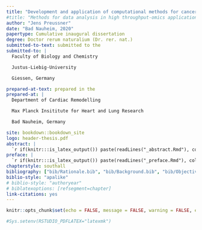 ```yaml
---
title: "Development and application of computational methods for cancer subtype detection from high throughput-omics data"
#title: "Methods for data analysis in high throughput-omics applications"
author: "Jens Preussner"
date: "Bad Nauheim, 2020"
papertype: Cumulative inaugural dissertation
degree: Doctor rerum naturalium (Dr. rer. nat.)
submitted-to-text: submitted to the
submitted-to: |
  Faculty of Biology and Chemistry

  Justus-Liebig-University

  Giessen, Germany

prepared-at-text: prepared in the
prepared-at: |
  Department of Cardiac Remodelling

  Max Planck Insititute for Heart and Lung Research

  Bad Nauheim, Germany

site: bookdown::bookdown_site
logo: header-thesis.pdf
abstract: |
  `r if(knitr:::is_latex_output()) paste(readLines("_abstract.Rmd"), collapse = '\n  ')`
preface: | 
  `r if(knitr:::is_latex_output()) paste(readLines("_preface.Rmd"), collapse = '\n  ')`
chapterstyle: southall
bibliography: ["bib/Rationale.bib", "bib/Background.bib", "bib/Objectives.bib", "bib/Discussion.bib"]
biblio-style: "apalike"
# biblio-style: "authoryear"
# biblatexoptions: [refsegment=chapter]
link-citations: yes
---
```


```r
knitr::opts_chunk$set(echo = FALSE, message = FALSE, warning = FALSE, error = FALSE)
```

```r
#Sys.setenv(RSTUDIO_PDFLATEX="latexmk")
```
